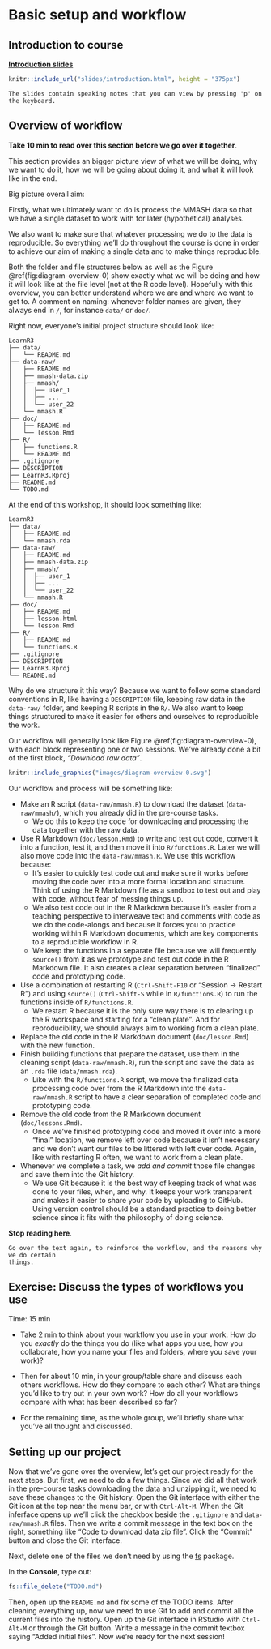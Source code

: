 # Basic setup and workflow {#intro}

## Introduction to course

**[Introduction slides](slides/introduction.html)**

```r
knitr::include_url("slides/introduction.html", height = "375px")
```

```asis
The slides contain speaking notes that you can view by pressing 'p' on the keyboard.
```

## Overview of workflow

**Take 10 min to read over this section before we go over it together**.

This section provides an bigger picture view of what we will be doing, 
why we want to do it, how we will be going about doing it, and what it will look
like in the end. 

Big picture overall aim:

Firstly, what we ultimately want to do is process the MMASH
data so that we have a single dataset to work with for later (hypothetical)
analyses. 

We also want to make sure that whatever processing we do to the data
is reproducible. So everything we'll do throughout the course is done in order
to achieve our aim of making a single data and to make things reproducible.

Both the folder and file structures below as well as the 
Figure \@ref(fig:diagram-overview-0) show exactly what we will be doing and how
it will look like at the file level (not at the R code level).
Hopefully with this overview, you can better understand where we are and where
we want to get to. A comment on naming: whenever folder names are given,
they always end in `/`, for instance `data/` or `doc/`.

Right now, everyone's initial project structure should look like:

```
LearnR3
├── data/
│   └── README.md
├── data-raw/
│   ├── README.md
│   ├── mmash-data.zip
│   ├── mmash/
│   │  ├── user_1
│   │  ├── ...
│   │  └── user_22
│   └── mmash.R
├── doc/
│   ├── README.md
│   └── lesson.Rmd
├── R/
│   ├── functions.R
│   └── README.md
├── .gitignore
├── DESCRIPTION
├── LearnR3.Rproj
├── README.md
└── TODO.md
```

At the end of this workshop, it should look something like:

```
LearnR3
├── data/
│   ├── README.md
│   └── mmash.rda
├── data-raw/
│   ├── README.md
│   ├── mmash-data.zip
│   ├── mmash/
│   │  ├── user_1
│   │  ├── ...
│   │  └── user_22
│   └── mmash.R
├── doc/
│   ├── README.md
│   ├── lesson.html
│   └── lesson.Rmd
├── R/
│   ├── README.md
│   └── functions.R
├── .gitignore
├── DESCRIPTION
├── LearnR3.Rproj
└── README.md
```

Why do we structure it this way? Because we want to follow some standard conventions
in R, like having a `DESCRIPTION` file, keeping raw data in the `data-raw/` folder,
and keeping R scripts in the `R/`. We also want to keep things structured to make
it easier for others and ourselves to reproducible the work.

Our workflow will generally look like Figure \@ref(fig:diagram-overview-0),
with each block representing one or two sessions. We've already done a bit
of the first block, *"Download raw data"*.

```r
knitr::include_graphics("images/diagram-overview-0.svg")
```

Our workflow and process will be something like:

- Make an R script (`data-raw/mmash.R`) to download the dataset (`data-raw/mmash/`),
which you already did in the pre-course tasks. 
    - We do this to keep the code for downloading and processing the data
    together with the raw data.
- Use R Markdown (`doc/lesson.Rmd`) to write and test out code, convert it into
a function, test it, and then move it into `R/functions.R`. Later we will also
move code into the `data-raw/mmash.R`. We use this workflow because:
    - It's easier to quickly test code out and make sure it works before moving
    the code over into a more formal location and structure. Think of using the
    R Markdown file as a sandbox to test out and play with code, without fear 
    of messing things up.
    - We also test code out in the R Markdown because it's easier from a
    teaching perspective to interweave text and comments with code as we do the
    code-alongs and because it forces you to practice working within R Markdown
    documents, which are key components to a reproducible workflow in R.
    - We keep the functions in a separate file because we will frequently `source()`
    from it as we prototype and test out code in the R Markdown file. It also 
    creates a clear separation between "finalized" code and prototyping code.
- Use a combination of restarting R (`Ctrl-Shift-F10` or "Session -> Restart
R") and using `source()` (`Ctrl-Shift-S` while in `R/functions.R`) to run the
functions inside of `R/functions.R`.
    - We restart R because it is the only sure way there is to clearing up the
    R workspace and starting for a "clean plate". And for reproducibility,
    we should always aim to working from a clean plate.
- Replace the old code in the R Markdown document (`doc/lesson.Rmd`) with the
new function.
- Finish building functions that prepare the dataset, use them in the cleaning
script (`data-raw/mmash.R`), run the script and save the data as an `.rda`
file (`data/mmash.rda`).
    - Like with the `R/functions.R` script, we move the finalized data
    processing code over from the R Markdown into the `data-raw/mmash.R`
    script to have a clear separation of completed code and prototyping code.
- Remove the old code from the R Markdown document (`doc/lessons.Rmd`).
    - Once we've finished prototyping code and moved it over into a more "final"
    location, we remove left over code because it isn't necessary and we don't
    want our files to be littered with left over code. Again, like with restarting
    R often, we want to work from a clean plate.
- Whenever we complete a task, we *add and commit* those file changes and save
them into the Git history.
    - We use Git because it is the best way of keeping track of what was done to
    your files, when, and why. It keeps your work transparent and makes it easier
    to share your code by uploading to GitHub. Using version control should be
    a standard practice to doing better science since it fits with the philosophy
    of doing science.

**Stop reading here**.

```asis
Go over the text again, to reinforce the workflow, and the reasons why we do certain
things.
```

## Exercise: Discuss the types of workflows you use

Time: 15 min

- Take 2 min to think about your workflow you use in your work. How do you 
*exactly* do the things you do (like what apps you use, how you collaborate, how
you name your files and folders, where you save your work)? 

- Then for about 10 min, in your group/table share and discuss each others
workflows. How do they compare to each other? What are things you'd like to try
out in your own work? How do all your workflows compare with what has been
described so far? 

- For the remaining time, as the whole group, we'll briefly share what you've
all thought and discussed.

## Setting up our project

Now that we've gone over the overview, let's get our project ready for the next
steps. But first, we need to do a few things. Since we did all that work in the
pre-course tasks downloading the data and unzipping it, we need to save these
changes to the Git history. Open the Git interface with either the Git icon at
the top near the menu bar, or with `Ctrl-Alt-M`. When the Git inferface opens up
we'll click the checkbox beside the `.gitignore` and `data-raw/mmash.R` files.
Then we write a commit message in the text box on the right, something like
"Code to download data zip file". Click the "Commit" button and close the Git
interface.

Next, delete one of the files we don't need by using the [fs] package.

[fs]: https://fs.r-lib.org/

In the **Console**, type out:

```r
fs::file_delete("TODO.md")
```

Then, open up the `README.md` and fix some of the TODO items.
After cleaning everything up, now we need to use Git to add and commit all the 
current files into the history. Open up the Git interface in RStudio with
`Ctrl-Alt-M` or through the Git button. Write a message in the commit textbox
saying "Added initial files". Now we're ready for the next session!
